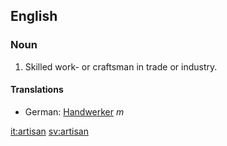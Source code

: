 ==English==
===Noun===
#Skilled work- or craftsman in trade or industry.
====Translations====
*German: [[Handwerker]] ''m''

[[it:artisan]]
[[sv:artisan]]